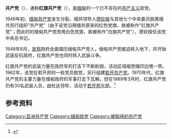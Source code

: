 {{not|缅甸共产党}}
{{Infobox political party
|name = 共产党
|native_name =ကွန်မြူနစ်ပါတီ
|colorcode = Red
|主席 = [[德钦梭|德钦梭]]
|secretary_general = 
|leader1_title = 
|leader1_name = 
|leader2_title = 
|leader2_name = 
|founded = {{Start date|1946}}
|dissolved = {{End date|1978}}
|headquarters = 
|website = 
|ideology = [[共產主義|共產主義]]<br>[[马克思列宁主义|马克思列宁主义]]
|position = [[极左翼|极左翼]]
|international = 
|membership = 
|status = 
|colours = 
|symbol =
|country = 缅甸
|flag = [[File:Communist_Party_of_Burma_flag_(1939-1946)_and_(1946-1970).svg|220px]]
}}

{{共产党}}
'''共产党'''（{{lang-my|ကွန်မြူနစ်ပါတီ}}），通称'''红旗共产党'''（{{lang|my|အလံနီကွန်မြူနစ်ပါတီ}}），是[[缅甸|缅甸]]的一个已不存在的[[共产主义|共产主义]]政党。

1946年初，[[缅甸共产党|缅甸共产党]]发生分裂，缅共领导人[[德钦梭|德钦梭]]与其他七个中央委员脱离缅共另行组织“共产党”（由于该党沿用缅共原来的红色党旗，故被称作“红旗共产党”；而此时的缅甸共产党改用白色党旗，故被称作“白旗共产党”），德钦梭任该党中央总书记。

1948年8月，[[吴努|吴努]]政府全面镇压缅甸共产党人，缅甸共产党被迫转入地下，并开始武装反抗政府，红旗共产党也同时转入武装斗争。

红旗共产党的武装力量在政府军的打击下不断削弱，活动区域缩至缅印边境一带。1962年，该党在若开邦的一些党员脱党，另行组建[[若开共产党|若开共产党]]。1970年代，红旗共产党的主要力量在缅甸政府的军事打击下瓦解。但在1989年3月时，红旗共产党仍有30名武装人员，由杜达领导，活动于[[若开邦|若开邦]]北部。<ref>{{Cite web |url=http://www.cnriio.com/html/2015/working%20paperxilie_1211/323.html |title=刘务：1988年以来缅甸少数民族武装民族政治目标变化初探 |access-date=2016-11-21 |archive-url=https://web.archive.org/web/20160730032513/http://www.cnriio.com/html/2015/working%20paperxilie_1211/323.html |archive-date=2016-07-30 |dead-url=yes }}</ref>

==参考资料==
{{reflist}}

{{缅甸政党}}
{{缅甸反政府武装}}

[[Category:亚洲共产党|Category:亚洲共产党]]
[[Category:缅甸政党|Category:缅甸政党]]
[[Category:被取缔的共产党|Category:被取缔的共产党]]